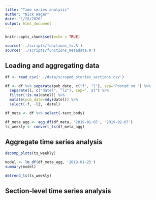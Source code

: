 ```yaml
---
title: "Time series analysis"
author: "Nick Hagar"
date: "1/28/2020"
output: html_document
---
```


```r
knitr::opts_chunk$set(echo = TRUE)
```


```r
source('../scripts/functions_ts.R')
source('../scripts/functions_metadata.R')
```


## Loading and aggregating data

```r
df <- read_csv('../data/scraped_stories_sections.csv')

df <- df %>% separate(pub_date, c("f", "l"), sep="Posted on ") %>% 
  separate(l, c("datel", "l2"), sep=", at") %>% 
  filter(!is.na(datel)) %>% 
  mutate(pub_date=mdy(datel)) %>% 
  select(-f, -l2, -datel)

df_meta <- df %>% select(-text_body)

df_meta_agg <- agg_df(df_meta, '2019-01-05', '2019-02-07')
ts_weekly <- convert_ts(df_meta_agg)
```

## Aggregate time series analysis
```r
decomp_plots(ts_weekly)
```

```r
model <- lm_df(df_meta_agg, '2019-01-25')
summary(model)
```

```r
detrend_ts(ts_weekly)
```

## Section-level time series analysis


```r

```

